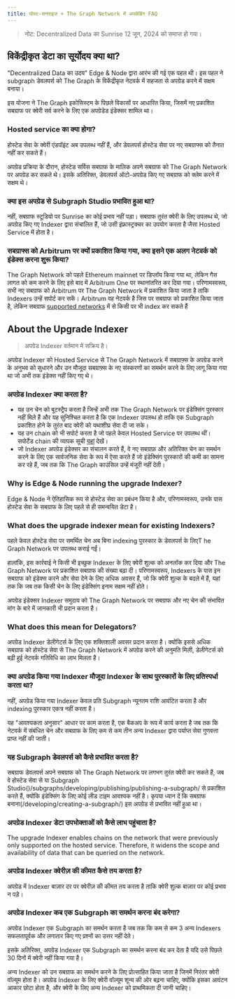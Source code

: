 ```yaml
---
title: पोस्ट-सनराइज + The Graph Network में अपग्रेडिंग FAQ
---
```


> नोट: Decentralized Data का Sunrise 12 जून, 2024 को समाप्त हो गया।

## विकेंद्रीकृत डेटा का सूर्योदय क्या था?

"Decentralized Data का उदय" Edge & Node द्वारा आरंभ की गई एक पहल थी। इस पहल ने subgraph डेवलपर्स को The Graph के विकेंद्रीकृत नेटवर्क में सहजता से अपग्रेड करने में सक्षम बनाया।

इस योजना ने The Graph इकोसिस्टम के पिछले विकासों पर आधारित किया, जिसमें नए प्रकाशित सबग्राफ पर क्वेरी सर्व करने के लिए एक अपग्रेडेड इंडेक्सर शामिल था।

### Hosted service का क्या होगा?

होस्टेड सेवा के क्वेरी एंडपॉइंट अब उपलब्ध नहीं हैं, और डेवलपर्स होस्टेड सेवा पर नए सबग्राफ्स को तैनात नहीं कर सकते हैं।

अपग्रेड प्रक्रिया के दौरान, होस्टेड सर्विस सबग्राफ के मालिक अपने सबग्राफ को The Graph Network पर अपग्रेड कर सकते थे। इसके अतिरिक्त, डेवलपर्स ऑटो-अपग्रेड किए गए सबग्राफ को क्लेम करने में सक्षम थे।

### क्या इस अपग्रेड से Subgraph Studio प्रभावित हुआ था?

नहीं, सबग्राफ स्टूडियो पर Sunrise का कोई प्रभाव नहीं पड़ा। सबग्राफ तुरंत क्वेरी के लिए उपलब्ध थे, जो अपग्रेड किए गए Indexer द्वारा संचालित हैं, जो उसी इंफ्रास्ट्रक्चर का उपयोग करता है जैसा Hosted Service में होता है।

### सबग्राफ्स को Arbitrum पर क्यों प्रकाशित किया गया, क्या इसने एक अलग नेटवर्क को इंडेक्स करना शुरू किया?

The Graph Network को पहले Ethereum mainnet पर डिप्लॉय किया गया था, लेकिन गैस लागत को कम करने के लिए इसे बाद में Arbitrum One पर स्थानांतरित कर दिया गया। परिणामस्वरूप, सभी नए सबग्राफ को Arbitrum पर The Graph Network में प्रकाशित किया जाता है ताकि Indexers उन्हें सपोर्ट कर सकें। Arbitrum वह नेटवर्क है जिस पर सबग्राफ को प्रकाशित किया जाता है, लेकिन सबग्राफ [supported networks](/supported-networks/) में से किसी पर भी index कर सकते हैं

## About the Upgrade Indexer

> अपग्रेड Indexer वर्तमान में सक्रिय है।

अपग्रेड Indexer को Hosted Service से The Graph Network में सबग्राफ़्स के अपग्रेड करने के अनुभव को सुधारने और उन मौजूदा सबग्राफ़्स के नए संस्करणों का समर्थन करने के लिए लागू किया गया था जो अभी तक इंडेक्स नहीं किए गए थे।

### अपग्रेड Indexer क्या करता है?

- यह उन चेन को बूटस्ट्रैप करता है जिन्हें अभी तक The Graph Network पर इंडेक्सिंग पुरस्कार नहीं मिले हैं और यह सुनिश्चित करता है कि एक Indexer उपलब्ध हो ताकि एक Subgraph प्रकाशित होने के तुरंत बाद क्वेरी को यथाशीघ्र सेवा दी जा सके।
- यह उन chain को भी सपोर्ट करता है जो पहले केवल Hosted Service पर उपलब्ध थीं। सपोर्टेड chain की व्यापक सूची [यहां](/supported-networks/) देखें।
- जो Indexer अपग्रेड इंडेक्सर का संचालन करते हैं, वे नए सबग्राफ़ और अतिरिक्त चेन का समर्थन करने के लिए एक सार्वजनिक सेवा के रूप में ऐसा करते हैं जो इंडेक्सिंग पुरस्कारों की कमी का सामना कर रहे हैं, जब तक कि The Graph काउंसिल उन्हें मंजूरी नहीं देती।

### Why is Edge & Node running the upgrade Indexer?

Edge & Node ने ऐतिहासिक रूप से होस्टेड सेवा का प्रबंधन किया है और, परिणामस्वरूप, उनके पास होस्टेड सेवा के सबग्राफ के लिए पहले से ही समन्वयित डेटा है।

### What does the upgrade indexer mean for existing Indexers?

पहले केवल होस्टेड सेवा पर समर्थित चेन अब बिना indexing पुरस्कार के डेवलपर्स के लिएT he Graph Network पर उपलब्ध कराई गईं।

हालांकि, इस कार्रवाई ने किसी भी इच्छुक Indexer के लिए क्वेरी शुल्क को अनलॉक कर दिया और The Graph Network पर प्रकाशित सबग्राफ की संख्या बढ़ा दी। परिणामस्वरूप, Indexers के पास इन सबग्राफ को इंडेक्स करने और सेवा देने के लिए अधिक अवसर हैं, जो कि क्वेरी शुल्क के बदले में हैं, यहां तक कि जब तक किसी चेन के लिए इंडेक्सिंग इनाम सक्षम नहीं होते।

अपग्रेड इंडेक्सर Indexer समुदाय को The Graph Network पर सबग्राफ और नए चेन की संभावित मांग के बारे में जानकारी भी प्रदान करता है।

### What does this mean for Delegators?

अपग्रेड Indexer डेलीगेटर्स के लिए एक शक्तिशाली अवसर प्रदान करता है। क्योंकि इससे अधिक सबग्राफ को होस्टेड सेवा से The Graph Network में अपग्रेड करने की अनुमति मिली, डेलीगेटर्स को बढ़ी हुई नेटवर्क गतिविधि का लाभ मिलता है।

### क्या अपग्रेड किया गया Indexer मौजूदा Indexer के साथ पुरस्कारों के लिए प्रतिस्पर्धा करता था?

नहीं, अपग्रेड किया गया Indexer केवल प्रति Subgraph न्यूनतम राशि आवंटित करता है और indexing पुरस्कार एकत्र नहीं करता है।

यह "आवश्यकता अनुसार" आधार पर काम करता है, एक बैकअप के रूप में कार्य करता है जब तक कि नेटवर्क में संबंधित चेन और सबग्राफ के लिए कम से कम तीन अन्य Indexer द्वारा पर्याप्त सेवा गुणवत्ता प्राप्त नहीं की जाती।

### यह Subgraph डेवलपर्स को कैसे प्रभावित करता है?

सबग्राफ डेवलपर्स अपने सबग्राफ को The Graph Network पर लगभग तुरंत क्वेरी कर सकते हैं, जब वे होस्टेड सेवा से या Subgraph Studio()/subgraphs/developing/publishing/publishing-a-subgraph/ से प्रकाशित करते हैं, क्योंकि इंडेक्सिंग के लिए कोई लीड टाइम आवश्यक नहीं है। कृपया ध्यान दें कि सबग्राफ बनाना(/developing/creating-a-subgraph/) इस अपग्रेड से प्रभावित नहीं हुआ था।

### अपग्रेड Indexer डेटा उपभोक्ताओं को कैसे लाभ पहुंचाता है?

The upgrade Indexer enables chains on the network that were previously only supported on the hosted service. Therefore, it widens the scope and availability of data that can be queried on the network.

### अपग्रेड Indexer क्वेरीज़ की कीमत कैसे तय करता है?

अपग्रेड में Indexer बाज़ार दर पर क्वेरीज़ की कीमत तय करता है ताकि क्वेरी शुल्क बाज़ार पर कोई प्रभाव न पड़े।

### अपग्रेड Indexer कब एक Subgraph का समर्थन करना बंद करेगा?

अपग्रेड Indexer एक Subgraph का समर्थन करता है जब तक कि कम से कम 3 अन्य Indexers सफलतापूर्वक और लगातार किए गए प्रश्नों का उत्तर नहीं देते।

इसके अतिरिक्त, अपग्रेड Indexer एक Subgraph का समर्थन करना बंद कर देता है यदि उसे पिछले 30 दिनों में क्वेरी नहीं किया गया है।

अन्य Indexer को उन सबग्राफ का समर्थन करने के लिए प्रोत्साहित किया जाता है जिनमें निरंतर क्वेरी वॉल्यूम होता है। अपग्रेड Indexer के लिए क्वेरी वॉल्यूम शून्य की ओर बढ़ना चाहिए, क्योंकि इसका आवंटन आकार छोटा होता है, और क्वेरी के लिए अन्य Indexer को प्राथमिकता दी जानी चाहिए।
